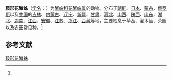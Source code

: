 {{Speciesbox
| name = 鞍形花蟹蛛
| status = 
| status_system = 
| image = 
| genus = Xysticus
| species = ephippiatus
| authority = (Simon, 1880)<ref name='id14630'>{{cite web| url =http://www.bioinfo.cn/db05/BjdwSpecies.php?action=view&id=14630| title =鞍形花蟹蛛| work =《中国动物物种编目数据库》| publisher =中国科学院微生物研究所| author =中国科学院动物研究所| accessdate =2009-04-28| deadurl =yes| archiveurl =https://web.archive.org/web/20160305032416/http://www.bioinfo.cn/db05/BjdwSpecies.php?action=view&id=14630| archivedate =2016-03-05}}</ref>
}}

'''鞍形花蟹蛛'''（[[学名|学名]]：{{lang|la|''Xysticus ephippiatus''}}）为[[蟹蛛科|蟹蛛科]][[花蟹蛛属|花蟹蛛属]]的动物。分布于[[朝鲜|朝鲜]]、[[日本|日本]]、[[蒙古|蒙古]]、[[俄罗斯|俄罗斯]]以及[[中国|中国]]的[[吉林|吉林]]、[[内蒙古|内蒙古]]、[[辽宁|辽宁]]、[[新疆|新疆]]、[[甘肃|甘肃]]、[[河北|河北]]、[[山西|山西]]、[[陕西|陕西]]、[[山东|山东]]、[[湖北|湖北]]、[[湖南|湖南]]、[[江西|江西]]、[[安徽|安徽]]、[[江苏|江苏]]、[[浙江|浙江]]、[[西藏|西藏]]等地，主要栖息于草丛、灌木丛、茶园以及农田常见种。<ref name='id14630'/>

== 参考文献 ==
{{reflist}}

{{Wikispecies|Xysticus ephippiatus}}
{{Taxonbar|from=Q2419625}}

[[Category:花蟹蛛属|鞍形花蟹蛛]]


{{蜘蛛小作品}}